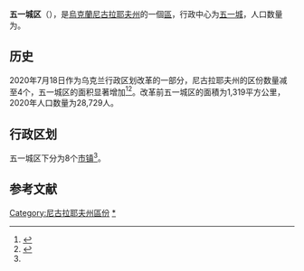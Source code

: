 {{about||其他同名地区|五一区}}
{{Infobox settlement
| name                    = 五一城区
| native_name             = Первомайський район
| native_name_lang        = uk
| settlement_type         = [[区_(乌克兰)|区]]
| image_skyline           = 
| image_caption           = 
| image_flag              = Pervomaiskyi rh.gif
| flag_size               = 115px
| image_shield            = Pervomaiskyi rs.gif
| shield_size             = 105px
| image_map               = Pervomayskiy rayon 2020.svg
| map_caption             = 五一城区在尼古拉耶夫州的位置
| subdivision_type        = [[世界政區索引|国家]]
| subdivision_name        = {{UKR}}
| subdivision_type1       = [[州_(烏克蘭)|州]]
| subdivision_name1       = [[尼古拉耶夫州|尼古拉耶夫州]]
| established_title       = 建立
| established_date        = 
| seat_type               = 行政中心
| seat                    = [[五一城_(烏克蘭)|五一城]]
| parts_type              = 辖区
| parts_style             = coll
| parts                   = 8个[[烏克蘭市鎮|市镇]]<ref name="Ostapenko">{{Cite book |url=https://www.minregion.gov.ua/wp-content/uploads/2020/10/atlas_novogo_atu_2020.pdf |date=2020 |publisher=Міністерство розвитку громад та територій України; Товариство дослідників України |editor-last=Ostapenko |editor-first=Pavlo (Павло Остапенко) |edition=2nd |location=Київ |language=uk |script-title=uk:Атлас адміністративно-територіального устрою України: Новий районний поділ та територіальні громади: 2020}}</ref>
| p1                      =
| government_footnotes    = 
| leader_party            = 
| leader_title            = 
| leader_name             = 
| unit_pref               = Metric
| area_footnotes          = 
| area_note               = 
| area_total_km2          = 
| population_as_of        = 2021年
| population_footnotes    = <ref name="ua2021estimate"/>
| population_total        = 147,757
| population_density_km2  = auto
| population_note         = 
| timezone1               = 
| utc_offset1             = 
| timezone1_DST           = 
| utc_offset1_DST         = 
| postal_code_type        = 邮政编码
| postal_code             = 
| area_code_type          = 
| area_code               = 
| iso_code                = 
| website                 = 
| footnotes               = 
}}
'''五一城区'''（{{lang-uk|Первомайський район}}），是[[烏克蘭|烏克蘭]][[尼古拉耶夫州|尼古拉耶夫州]]的一個[[区_(乌克兰)|區]]，行政中心为[[五一城_(烏克蘭)|五一城]]，人口数量为{{Ua-pop-est2021|147,757人}}。

== 历史 ==
{{Stack|[[File:Pervomayskyi-Myk-Raion.png|thumb]]}}
2020年7月18日作为乌克兰行政区划改革的一部分，尼古拉耶夫州的区份数量减至4个，五一城区的面积显著增加<ref>{{Cite news|title=Про утворення та ліквідацію районів. Постанова Верховної Ради України № 807-ІХ.|url=http://www.golos.com.ua/article/333466|access-date=2020-10-03|date=2020-07-18|website=Голос України|language=uk}}</ref><ref name="2020_reform_maps">{{cite web |title=Нові райони: карти + склад |url=https://www.minregion.gov.ua/press/news/novi-rajony-karty-sklad/ |publisher=Міністерство розвитку громад та територій України |language=uk}}</ref>。改革前五一城区的面積为1,319平方公里，2020年人口数量为28,729人。

== 行政区划 ==
五一城区下分为8个[[烏克蘭市鎮|市镇]]<ref name="Ostapenko"/>。

== 参考文献 ==
{{Reflist}}

[[Category:尼古拉耶夫州區份|Category:尼古拉耶夫州區份]]
[[Category:五一城区_(尼古拉耶夫州)|*]]